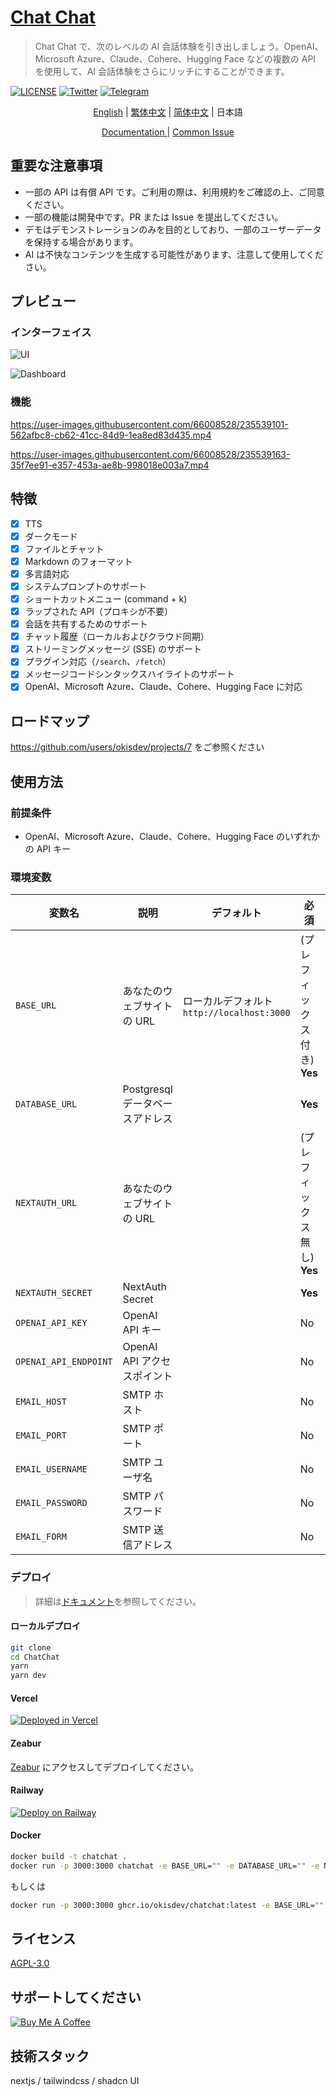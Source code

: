 # [Chat Chat](https://chat.okisdev.com)

> Chat Chat で、次のレベルの AI 会話体験を引き出しましょう。OpenAI、Microsoft Azure、Claude、Cohere、Hugging Face などの複数の API を使用して、AI 会話体験をさらにリッチにすることができます。

[![LICENSE](https://img.shields.io/github/license/okisdev/ChatChat?style=flat-square)](https://github.com/okisdev/ChatChat/blob/master/LICENSE) [![Twitter](https://img.shields.io/twitter/follow/okisdev)](https://twitter.com/okisdev) [![Telegram](https://img.shields.io/badge/Telegram-Chat%20Chat-blue?style=flat-square&logo=telegram)](https://t.me/+uWx9qtafv-BiNGVk)

<p align='center'>
    <a href='README.mdx'>English</a> | <a href='README.zh_HK.mdx'>繁体中文</a> | <a href='README.zh_CN.mdx'>简体中文</a> | <a>日本語</a>
</p>

<p align='center'>
    <a href='https://docs.okis.dev/chat' target='_blank'>
        Documentation
    </a>
    | <a href='https://github.com/okisdev/ChatChat/issues/3'>Common Issue</a>
</p>

## 重要な注意事項

-   一部の API は有償 API です。ご利用の際は、利用規約をご確認の上、ご同意ください。
-   一部の機能は開発中です。PR または Issue を提出してください。
-   デモはデモンストレーションのみを目的としており、一部のユーザーデータを保持する場合があります。
-   AI は不快なコンテンツを生成する可能性があります、注意して使用してください。

## プレビュー

### インターフェイス

![UI](https://cdn.harrly.com/project/GitHub/Chat-Chat/img/UI-1.png)

![Dashboard](https://cdn.harrly.com/project/GitHub/Chat-Chat/img/Dashboard-1.png)

### 機能

https://user-images.githubusercontent.com/66008528/235539101-562afbc8-cb62-41cc-84d9-1ea8ed83d435.mp4

https://user-images.githubusercontent.com/66008528/235539163-35f7ee91-e357-453a-ae8b-998018e003a7.mp4

## 特徴

-   [x] TTS
-   [x] ダークモード
-   [x] ファイルとチャット
-   [x] Markdown のフォーマット
-   [x] 多言語対応
-   [x] システムプロンプトのサポート
-   [x] ショートカットメニュー (command + k)
-   [x] ラップされた API（プロキシが不要）
-   [x] 会話を共有するためのサポート
-   [x] チャット履歴（ローカルおよびクラウド同期）
-   [x] ストリーミングメッセージ (SSE) のサポート
-   [x] プラグイン対応（`/search`、`/fetch`）
-   [x] メッセージコードシンタックスハイライトのサポート
-   [x] OpenAI、Microsoft Azure、Claude、Cohere、Hugging Face に対応

## ロードマップ

https://github.com/users/okisdev/projects/7 をご参照ください

## 使用方法

### 前提条件

-   OpenAI、Microsoft Azure、Claude、Cohere、Hugging Face のいずれかの API キー

### 環境変数

| 変数名                 | 説明                         | デフォルト                             | 必須                      | プロンプト                                                                                                                |
| --------------------- | --------------------------- | ------------------------------------- | ------------------------ | ----------------------------------------------------------------------------------------------------------------- |
| `BASE_URL`            | あなたのウェブサイトの URL            | ローカルデフォルト `http://localhost:3000` | (プレフィックス付き) **Yes**    |                                                                                                                   |
| `DATABASE_URL`        | Postgresql データベースアドレス |                                       | **Yes**                  | `postgresql://` で始まる（不要な場合は `postgresql://user:password@example.com:port/dbname` を記入してください） |
| `NEXTAUTH_URL`        | あなたのウェブサイトの URL            |                                       | (プレフィックス無し) **Yes** |                                                                                                                   |
| `NEXTAUTH_SECRET`     | NextAuth Secret             |                                       | **Yes**                  | ランダムハッシュ(16 ビットが最適)                                                                                     |
| `OPENAI_API_KEY`      | OpenAI API キー              |                                       | No                       |                                                                                                                   |
| `OPENAI_API_ENDPOINT` | OpenAI API アクセスポイント    |                                       | No                       |                                                                                                                   |
| `EMAIL_HOST`          | SMTP ホスト                   |                                       | No                       |                                                                                                                   |
| `EMAIL_PORT`          | SMTP ポート                   |                                       | No                       |                                                                                                                   |
| `EMAIL_USERNAME`      | SMTP ユーザ名                 |                                       | No                       |                                                                                                                   |
| `EMAIL_PASSWORD`      | SMTP パスワード               |                                       | No                       |                                                                                                                   |
| `EMAIL_FORM`          | SMTP 送信アドレス             |                                       | No                       |                                                                                                                   |

### デプロイ

> 詳細は[ドキュメント](https://docs.okis.dev/chat/deployment/)を参照してください。

#### ローカルデプロイ

```bash
git clone
cd ChatChat
yarn
yarn dev
```

#### Vercel

[![Deployed in Vercel](https://vercel.com/button)](https://vercel.com/import/project?template=https://github.com/okisdev/ChatChat)

#### Zeabur

[Zeabur](https://zeabur.com) にアクセスしてデプロイしてください。

#### Railway

[![Deploy on Railway](https://railway.app/button.svg)](https://railway.app/template/-WWW5r)

#### Docker

```bash
docker build -t chatchat .
docker run -p 3000:3000 chatchat -e BASE_URL="" -e DATABASE_URL="" -e NEXTAUTH_URL="" -e NEXTAUTH_SECRET="" -e OPENAI_API_KEY="" -e OPENAI_API_ENDPOINT="" -e EMAIL_HOST="" -e EMAIL_PORT="" -e EMAIL_USERNAME="" -e EMAIL_PASSWORD="" -e EMAIL_FORM=""
```

もしくは

```bash
docker run -p 3000:3000 ghcr.io/okisdev/chatchat:latest -e BASE_URL="" -e DATABASE_URL="" -e NEXTAUTH_URL="" -e NEXTAUTH_SECRET="" -e OPENAI_API_KEY="" -e OPENAI_API_ENDPOINT="" -e EMAIL_HOST="" -e EMAIL_PORT="" -e EMAIL_USERNAME="" -e EMAIL_PASSWORD="" -e EMAIL_FORM=""
```

## ライセンス

[AGPL-3.0](./LICENSE)

## サポートしてください

[![Buy Me A Coffee](https://www.buymeacoffee.com/assets/img/custom_images/orange_img.png)](https://www.buymeacoffee.com/okisdev)

## 技術スタック

nextjs / tailwindcss / shadcn UI

